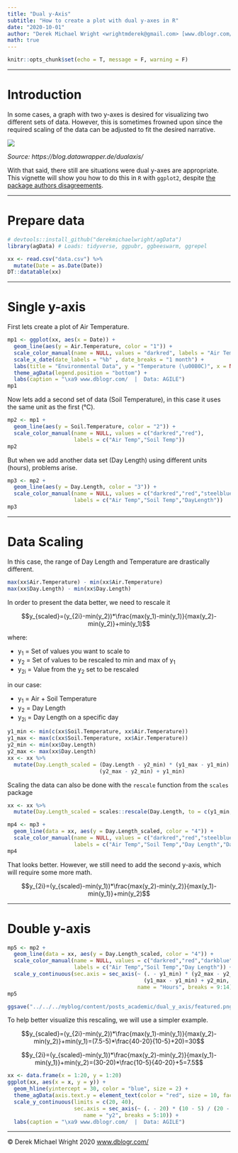 ```yaml
---
title: "Dual y-Axis"
subtitle: "How to create a plot with dual y-axes in R"
date: "2020-10-01"
author: "Derek Michael Wright <wrightmderek@gmail.com> [www.dblogr.com/](https://dblogr.com/)"
math: true
---
```


```r
knitr::opts_chunk$set(echo = T, message = F, warning = F)
```

---

# Introduction

In some cases, a graph with two y-axes is desired for visualizing two different sets of data. However, this is sometimes frowned upon since the required scaling of the data can be adjusted to fit the desired narrative. 

![](examples.png)

*Source: https://blog.datawrapper.de/dualaxis/*

With that said, there still are situations were dual y-axes are appropriate. This vignette will show you how to do this in `R` with `ggplot2`, despite [the package authors disagreements](https://stackoverflow.com/questions/3099219/ggplot-with-2-y-axes-on-each-side-and-different-scales/3101876#3101876).

---

# Prepare data

```r
# devtools::install_github("derekmichaelwright/agData")
library(agData) # Loads: tidyverse, ggpubr, ggbeeswarm, ggrepel
```

```r
xx <- read.csv("data.csv") %>% 
  mutate(Date = as.Date(Date))
DT::datatable(xx)
```

---

# Single y-axis

First lets create a plot of Air Temperature.

```r
mp1 <- ggplot(xx, aes(x = Date)) +
  geom_line(aes(y = Air.Temperature, color = "1")) +
  scale_color_manual(name = NULL, values = "darkred", labels = "Air Temp") +
  scale_x_date(date_labels = "%b" , date_breaks = "1 month") +
  labs(title = "Environmental Data", y = "Temperature (\u00B0C)", x = NULL) +
  theme_agData(legend.position = "bottom") +
  labs(caption = "\xa9 www.dblogr.com/  |  Data: AGILE")
mp1
```

Now lets add a second set of data (Soil Temperature), in this case it uses the same unit as the first (&deg;C).

```r
mp2 <- mp1 + 
  geom_line(aes(y = Soil.Temperature, color = "2")) +
  scale_color_manual(name = NULL, values = c("darkred","red"), 
                     labels = c("Air Temp","Soil Temp"))
mp2
```

But when we add another data set (Day Length) using different units (hours), problems arise.

```r
mp3 <- mp2 + 
  geom_line(aes(y = Day.Length, color = "3")) +
  scale_color_manual(name = NULL, values = c("darkred","red","steelblue"), 
                     labels = c("Air Temp","Soil Temp","DayLength"))
mp3
```

---

# Data Scaling

In this case, the range of Day Length and Temperature are drastically different.

```r
max(xx$Air.Temperature) - min(xx$Air.Temperature)
max(xx$Day.Length) - min(xx$Day.Length)
```

In order to present the data better, we need to rescale it

$$y_{scaled}=(y_{2i}-min(y_2))*\frac{max(y_1)-min(y_1)}{max(y_2)-min(y_2)}+min(y_1)$$

where:

- y~1~ = Set of values you want to scale to
- y~2~ = Set of values to be rescaled to min and max of y~1~
- y~2i~ = Value from the y~2~ set to be rescaled

in our case:

- y~1~ = Air + Soil Temperature
- y~2~ = Day Length
- y~2i~ = Day Length on a specific day

```r
y1_min <- min(c(xx$Soil.Temperature, xx$Air.Temperature))
y1_max <- max(c(xx$Soil.Temperature, xx$Air.Temperature))
y2_min <- min(xx$Day.Length)
y2_max <- max(xx$Day.Length)
xx <- xx %>%
  mutate(Day.Length_scaled = (Day.Length - y2_min) * (y1_max - y1_min) / 
                             (y2_max - y2_min) + y1_min)
```

Scaling the data can also be done with the `rescale` function from the `scales` package

```r
xx <- xx %>% 
  mutate(Day.Length_scaled = scales::rescale(Day.Length, to = c(y1_min, y1_max)))
```

```r
mp4 <- mp3 + 
  geom_line(data = xx, aes(y = Day.Length_scaled, color = "4")) +
  scale_color_manual(name = NULL, values = c("darkred","red","steelblue","darkblue"), 
                     labels = c("Air Temp","Soil Temp","Day Length","Day Length*"))
mp4
```

That looks better. However, we still need to add the second y-axis, which will require some more math.

$$y_{2i}=(y_{scaled}-min(y_1))*\frac{max(y_2)-min(y_2)}{max(y_1)-min(y_1)}+min(y_2)$$

---

# Double y-axis

```r
mp5 <- mp2 +
  geom_line(data = xx, aes(y = Day.Length_scaled, color = "4")) +
  scale_color_manual(name = NULL, values = c("darkred","red","darkblue"), 
                     labels = c("Air Temp","Soil Temp","Day Length")) +
  scale_y_continuous(sec.axis = sec_axis(~ (. - y1_min) * (y2_max - y2_min) / 
                                           (y1_max - y1_min) + y2_min, 
                                         name = "Hours", breaks = 9:14))
mp5
```

```r
ggsave("../../../myblog/content/posts_academic/dual_y_axis/featured.png", mp5, width = 6, height = 4)
```

To help better visualize this rescaling, we will use a simpler example.

$$y_{scaled}=(y_{2i}-min(y_2))*\frac{max(y_1)-min(y_1)}{max(y_2)-min(y_2)}+min(y_1)=(7.5-5)*\frac{40-20}{10-5}+20)=30$$

$$y_{2i}=(y_{scaled}-min(y_1))*\frac{max(y_2)-min(y_2)}{max(y_1)-min(y_1)}+min(y_2)=(30-20)*\frac{10-5}{40-20}+5=7.5$$

```r
xx <- data.frame(x = 1:20, y = 1:20)
ggplot(xx, aes(x = x, y = y)) + 
  geom_hline(yintercept = 30, color = "blue", size = 2) +
  theme_agData(axis.text.y = element_text(color = "red", size = 10, face = "bold")) +
  scale_y_continuous(limits = c(20, 40), 
                     sec.axis = sec_axis(~ (. - 20) * (10 - 5) / (20 - 0) + 5,
                        name = "y2", breaks = 5:10)) +
  labs(caption = "\xa9 www.dblogr.com/  |  Data: AGILE")
```

---

&copy; Derek Michael Wright 2020 [www.dblogr.com/](https://dblogr.netlify.com/)